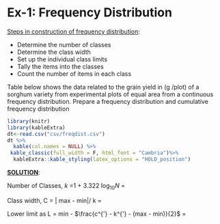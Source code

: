 
# Ex-1: Frequency Distribution  

[Steps in construction of frequency distribution]{.ul}:  

+ Determine the number of classes  
+ Determine the class width  
+ Set up the individual class limits  
+ Tally the items into the classes  
+ Count the number of items in each class  

Table below shows the data related to the grain yield in (g /plot) of a sorghum variety from experimental plots of equal area from a continuous frequency distribution. Prepare a frequency distribution and cumulative frequency distribution

```{r t11, echo=FALSE,warning=FALSE,results='asis'}
library(knitr)
library(kableExtra)
dt<-read.csv("csv/freqdist.csv")
dt %>%
  kable(col.names = NULL) %>%
 kable_classic(full_width = F, html_font = "Cambria")%>%
  kableExtra::kable_styling(latex_options = "HOLD_position")

```
[**SOLUTION**]{.ul}:  


Number of Classes, *k* =1 + 3.322 log~10~*N* =  

Class width, C = \| max - min\|/ k =  

Lower limit as L = min - $\frac{c^{'} - k^{'} - (max - min)}{2}$ =  


